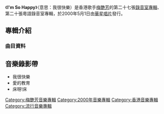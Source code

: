 {{Album infobox | <!-- See Wikipedia:WikiProject_Albums -->
|  Name        = I'm so happy
|  Type        = [[專輯|專輯]]
|  Artist      = [[梅艷芳|梅艷芳]]
|  Cover       = 
|  Released    = 2000年5月1日
|  Recorded    = 2000年
|  Genre       = [[粵語流行音樂|粵語流行音樂]]
|  Length      = 
|  Label       = [[華星唱片|華星唱片]]
|  Number      =
|  Producer    = [[蔡一智|蔡一智]]、[[王雙駿|王雙駿]]
|  Last album  = [[沒話說|沒話說]] <br />(1999)
|  This album  = '''I'm So Happy''' <br />(2000)
|  Next album  = [[With_(梅艷芳專輯)|With]] <br />(2002)
}}

《'''I'm So Happy'''》（意思：我很快樂）是香港歌手[[梅艷芳|梅艷芳]]的第二十七張[[錄音室專輯|錄音室專輯]]、第二十張粵語錄音室專輯，於2000年5月1日由[[華星唱片|華星唱片]]發行。

==專輯介紹==
===曲目資料===
{{Tracklist
| collapsed = 
| headline = 
| font_size = 
| total_length = 

| all_writing = 
| all_music = 
| all_lyrics = 
| all_arranger = 
| all_producer =[[蔡一智|蔡一智]] 、[[王雙駿|王雙駿]]
| all_except = 

| extra_column =

| title1 = 童夢失魂夜
| note1 = 
| longnote1 = 
| music1 = [[吳國敬|吳國敬]]
| lyrics1 = [[林夕|林夕]]
| arranger1 = [[王雙駿|王雙駿]]
| producer1 = 
| extra1 = 
| length1 = 
| title2 = 我很快樂
| note2 = 
| longnote2 = 
| music2 = [[林健華|林健華]]
| lyrics2 = [[黃偉文|黃偉文]]
| arranger2 = 王雙駿
| producer2 = 
| extra2 = 
| length2 = 
| title3 = 笑
| note3 = 
| longnote3 = 
| music3 = [[Billy_Chan|陳嘉樂]]
| lyrics3 = 黃偉文
| arranger3 = 陳嘉樂
| producer3 = 
| extra3 = 
| length3 = 
| title4 = 同聲一哭
| note4 = [[陳奕迅|陳奕迅]]合唱
| longnote4 = 
| music4 = 陳奕迅
| lyrics4 = 林夕
| arranger4 = 王雙駿
| producer4 = 
| extra4 = 
| length4 = 
| title5 = 斷章一
| note5 = 
| longnote5 = 
| music5 = -
| lyrics5 = [[卞之琳|卞之琳]]
| arranger5 = -
| producer5 = 
| extra5 = 
| length5 = 
| title6 = 美女與怪獸
| note6 = 
| longnote6 = 
| music6 = 王雙駿
| lyrics6 = [[周耀輝|周耀輝]]
| arranger6 = 王雙駿
| producer6 = 
| extra6 = 
| length6 = 
| title7 = 愛的教育
| note7 = 
| longnote7 = 
| music7 = [[黃丹儀|黃丹儀]]
| lyrics7 = 黃偉文
| arranger7 = [[鍾世英|英師傅]]
| producer7 = 
| extra7 = 
| length7 = 
| title8 = 陰差陽錯
| note8 = 
| longnote8 = 
| music8 = [[胡永良|胡永良]]
| lyrics8 = 周耀輝
| arranger8 = [[恭碩良|恭碩良]]<br>[[雲超|雲超]]
| producer8 = 
| extra8 = 
| length8 = 
| title9 = 全日凶
| note9 = 
| longnote9 = 
| music9 = [[蔡一智|蔡一智]]
| lyrics9 = 黃偉文
| arranger9 = [[梁基爵|梁基爵]]
| producer9 = 
| extra9 = 
| length9 = 
| title10 = 床呀！床
| note10 = 
| longnote10 = 
| music10 = 蔡一智
| lyrics10 = 黃偉文
| arranger10 = 梁基爵
| producer10 = 
| extra10 = 
| length10 = 
| title11 = 由十七歲開始…
| note11 = 
| longnote11 = 
| music11 = [[何韻詩|何韻詩]]
| lyrics11 = [[周禮茂|周禮茂]]
| arranger11 = 英師傅
| producer11 = 
| extra11 = 
| length11 = 
| title12 = 斷章二
| note12 = 
| longnote12 = 
| music12 = 英師傅
| lyrics12 = 卞之琳
| arranger12 = 英師傅
| producer12 = 
| extra12 = 
| length12 = 
}}

<!-- ==發行版本== -->

==音樂錄影帶==
*我很快樂
*愛的教育
*床呀!床

<!-- ==製作團隊== -->
<!-- ==成績== -->
<!-- ==參考資料== -->
<!-- ==外部連結== -->

{{梅艷芳}}

[[Category:梅艷芳音樂專輯|Category:梅艷芳音樂專輯]]
[[Category:2000年音樂專輯|Category:2000年音樂專輯]]
[[Category:香港音樂專輯|Category:香港音樂專輯]]
[[Category:流行音樂專輯|Category:流行音樂專輯]]